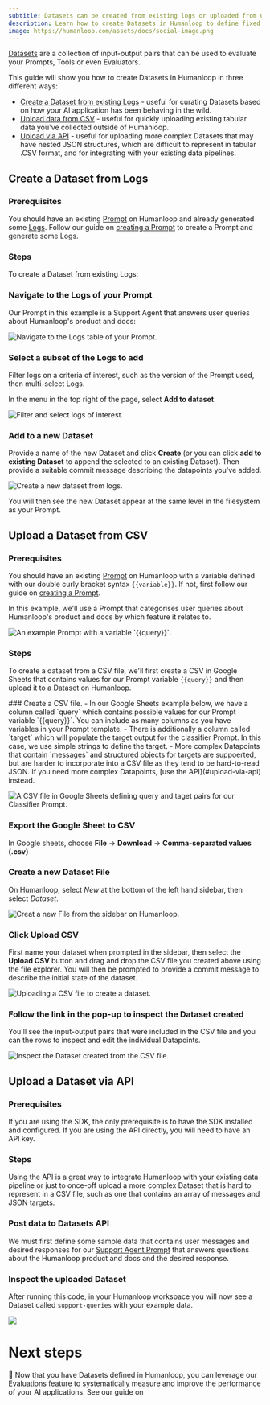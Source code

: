 ```yaml
---
subtitle: Datasets can be created from existing logs or uploaded from CSV and via the API.
description: Learn how to create Datasets in Humanloop to define fixed examples for your projects, and build up a collection of input-output pairs for evaluation and fine-tuning.
image: https://humanloop.com/assets/docs/social-image.png
---
```


[Datasets](../../concepts/datasets) are a collection of input-output pairs that can be used to evaluate your Prompts, Tools or even Evaluators.

This guide will show you how to create Datasets in Humanloop in three different ways:

- [Create a Dataset from existing Logs](#create-a-dataset-from-logs) - useful for curating Datasets based on how your AI application has been behaving in the wild.
- [Upload data from CSV](#upload-data-from-csv) - useful for quickly uploading existing tabular data you've collected outside of Humanloop.
- [Upload via API](#upload-via-api) - useful for uploading more complex Datasets that may have nested JSON structures, which are difficult to represent in tabular .CSV format, and for integrating with your existing data pipelines.

## Create a Dataset from Logs

### Prerequisites

You should have an existing [Prompt](../../concepts/prompts) on Humanloop and already generated some [Logs](../../concepts/logs).
Follow our guide on [creating a Prompt](../../development/guides/create-prompt) to create a Prompt and generate some Logs.

### Steps
To create a Dataset from existing Logs:

<Steps>

### Navigate to the **Logs** of your Prompt
Our Prompt in this example is a Support Agent that answers user queries about Humanloop's product and docs:

<img
  src="../../../assets/images/datasets/create-dataset-logs.png"
  alt="Navigate to the Logs table of your Prompt."
/>

### Select a subset of the Logs to add
Filter logs on a criteria of interest, such as the version of the Prompt used, then multi-select Logs.

In the menu in the top right of the page, select **Add to dataset**.


<img
  src="../../../assets/images/datasets/create-dataset-select-logs.png"
  alt="Filter and select logs of interest."
/>


### Add to a new Dataset

Provide a name of the new Dataset and click **Create** (or you can click **add to existing Dataset** to append the selected to an existing Dataset).
Then provide a suitable commit message describing the datapoints you've added.

<img
  src="../../../assets/images/datasets/create-dataset-add-to-dataset.png"
  alt="Create a new dataset from logs."
/>

You will then see the new Dataset appear at the same level in the filesystem as your Prompt.

</Steps>

## Upload a Dataset from CSV

### Prerequisites

You should have an existing [Prompt](../../concepts/prompts) on Humanloop with a variable defined with our double curly bracket syntax `{{variable}}`. If not, first follow our guide on [creating a Prompt](../../development/guides/create-prompt).

In this example, we'll use a Prompt that categorises user queries about Humanloop's product and docs by which feature it relates to.

<img
  src="../../../assets/images/datasets/create-dataset-classifier-prompt.png"
  alt="An example Prompt with a variable `{{query}}`."
/>


### Steps
To create a dataset from a CSV file, we'll first create a CSV in Google Sheets that contains values for our Prompt variable `{{query}}` and then upload it to a Dataset on Humanloop.

<Steps>
### Create a CSV file. 
   - In our Google Sheets example below, we have a column called `query` which contains possible values for our Prompt variable `{{query}}`. You can include as many columns as you have variables in your Prompt template.
   - There is additionally a column called `target` which will populate the target output for the classifier Prompt. In this case, we use simple strings to define the target.
   - More complex Datapoints that contain `messages` and structured objects for targets are suppoerted, but are harder to incorporate into a CSV file as they tend to be hard-to-read JSON. If you need more complex Datapoints, [use the API](#upload-via-api) instead.

<img
  src="../../../assets/images/datasets/create-dataset-csv.png"
  alt="A CSV file in Google Sheets defining query and taget pairs for our Classifier Prompt."
/>

### Export the Google Sheet to CSV

In Google sheets, choose **File** → **Download** → **Comma-separated values (.csv)**

### Create a new Dataset File

On Humanloop, select *New* at the bottom of the left hand sidebar, then select *Dataset*.

<img
  src="../../../assets/images/datasets/create-dataset-new-file.png"
  alt="Creat a new File from the sidebar on Humanloop."
/>



### Click **Upload CSV**

First name your dataset when prompted in the sidebar, then select the **Upload CSV** button and drag and drop the CSV file you created above using the file explorer.
You will then be prompted to provide a commit message to describe the initial state of the dataset.

<img
  src="../../../assets/images/datasets/create-dataset-csv-form.png"
  alt="Uploading a CSV file to create a dataset."
/>

### Follow the link in the pop-up to inspect the Dataset created

You'll see the input-output pairs that were included in the CSV file and you can the rows to inspect and edit the individual Datapoints.

<img src="../../../assets/images/datasets/create-dataset-inspect-csv-upload.png"
  alt="Inspect the Dataset created from the CSV file."
/>

</Steps>

## Upload a Dataset via API

### Prerequisites
If you are using the SDK, the only prerequisite is to have the SDK installed and configured. If you are using the API directly, you will need to have an API key.
<Markdown src="../../../snippets/setup-sdk.mdx" />

### Steps
Using the API is a great way to integrate Humanloop with your existing data pipeline or just to once-off upload a more complex Dataset that is hard to represent in a CSV file, such as one that contains an array of messages and JSON targets.

<Steps>

### Post data to Datasets API
We must first define some sample data that contains user messages and desired responses for our [Support Agent Prompt](#create-a-dataset-from-logs) that answers questions about the Humanloop product and docs and the desired response.

<EndpointRequestSnippet
  endpoint="POST /datasets"
  example="CreateSupportDataset"
/>

### Inspect the uploaded Dataset

After running this code, in your Humanloop workspace you will now see a Dataset called `support-queries` with your example data.

<img src="../../../assets/images/665e92a-image.png" />

</Steps>



# Next steps

🎉 Now that you have Datasets defined in Humanloop, you can leverage our Evaluations feature to systematically measure and improve the performance of your AI applications.
See our guide on



